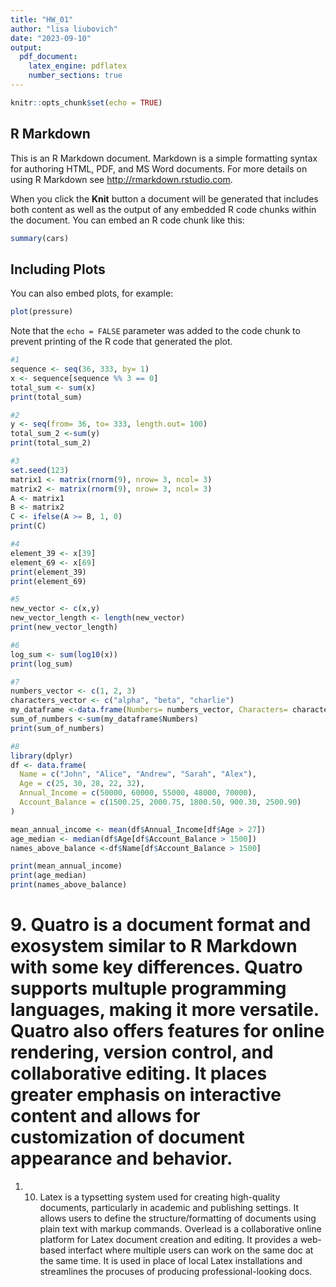 ```yaml
---
title: "HW_01"
author: "lisa liubovich"
date: "2023-09-10"
output:
  pdf_document:
    latex_engine: pdflatex
    number_sections: true
---
```


```r
knitr::opts_chunk$set(echo = TRUE)
```

## R Markdown

This is an R Markdown document. Markdown is a simple formatting syntax for authoring HTML, PDF, and MS Word documents. For more details on using R Markdown see <http://rmarkdown.rstudio.com>.

When you click the **Knit** button a document will be generated that includes both content as well as the output of any embedded R code chunks within the document. You can embed an R code chunk like this:

```r
summary(cars)
```

## Including Plots

You can also embed plots, for example:

```r
plot(pressure)
```

Note that the `echo = FALSE` parameter was added to the code chunk to prevent printing of the R code that generated the plot.

```r
#1
sequence <- seq(36, 333, by= 1)
x <- sequence[sequence %% 3 == 0]
total_sum <- sum(x)
print(total_sum)
```

```r
#2
y <- seq(from= 36, to= 333, length.out= 100)
total_sum_2 <-sum(y)
print(total_sum_2)
```
```r
#3
set.seed(123)
matrix1 <- matrix(rnorm(9), nrow= 3, ncol= 3)
matrix2 <- matrix(rnorm(9), nrow= 3, ncol= 3)
A <- matrix1
B <- matrix2
C <- ifelse(A >= B, 1, 0)
print(C)

```
```r
#4
element_39 <- x[39]
element_69 <- x[69]
print(element_39)
print(element_69)

```
```r
#5
new_vector <- c(x,y)
new_vector_length <- length(new_vector)
print(new_vector_length)
```

```r
#6
log_sum <- sum(log10(x))
print(log_sum)
```
```r
#7
numbers_vector <- c(1, 2, 3)
characters_vector <- c("alpha", "beta", "charlie")
my_dataframe <-data.frame(Numbers= numbers_vector, Characters= characters_vector)
sum_of_numbers <-sum(my_dataframe$Numbers)
print(sum_of_numbers)
```
```r
#8
library(dplyr)
df <- data.frame(
  Name = c("John", "Alice", "Andrew", "Sarah", "Alex"),
  Age = c(25, 30, 28, 22, 32),
  Annual_Income = c(50000, 60000, 55000, 48000, 70000),
  Account_Balance = c(1500.25, 2000.75, 1800.50, 900.30, 2500.90)
)

mean_annual_income <- mean(df$Annual_Income[df$Age > 27])
age_median <- median(df$Age[df$Account_Balance > 1500])
names_above_balance <-df$Name[df$Account_Balance > 1500]

print(mean_annual_income)
print(age_median)
print(names_above_balance)
```
# 9. Quatro is a document format and exosystem similar to R Markdown with some key differences. Quatro supports multuple programming languages, making it more versatile. Quatro also offers features for online rendering, version control, and collaborative editing. It places greater emphasis on interactive content and allows for customization of document appearance and behavior. 
#. 10. Latex is a typsetting system used for creating high-quality documents, particularly in academic and publishing settings. It allows users to define the structure/formatting of documents using plain text with markup commands. Overlead is a collaborative online platform for Latex document creation and editing. It provides a web-based interfact where multiple users can work on the same doc at the same time. It is used in place of local Latex installations and streamlines the procuses of producing professional-looking docs. 

